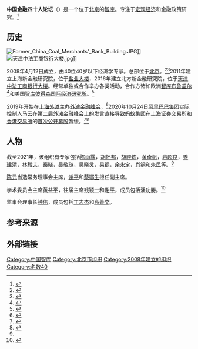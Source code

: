 {{Infobox organization
|name         = 中国金融四十人论坛<br>China Finance 40 Forum
|image        = 
|caption      =  
|abbreviation = CF40
|motto        = 
|formation    = 2008
|type         = 金融经济智库
|headquarters = 
|location     = [[北京|北京]]
|leader_title = 主席
|leader_name  = [[陈元|陈元]]
|leader_title2= 秘书长
|leader_name2 = [[王海明|王海明]]
|budget       = 
| revenue = 
| revenue_year = 
| expenses = 
| expenses_year = 
|website      =  http://new.cf40.org.cn/
}}
'''中国金融四十人论坛'''（{{lang-en|China Finance 40 Forum}}）是一个位于[[北京|北京]]的[[智库|智库]]。专注于[[宏观经济|宏观经济]]和金融政策研究。<ref>{{cite web|url=https://repository.upenn.edu/cgi/viewcontent.cgi?article=1019&context=think_tanks|page=103|title=2020 Global Go To Think Tank Index Report|author=James G. McGann|date={{date|2021/01/28}}|website=University of Pennsylvania|access-date=2021-02-27|archive-date=2021-05-22|archive-url=https://web.archive.org/web/20210522000141/https://repository.upenn.edu/cgi/viewcontent.cgi?article=1019&context=think_tanks}}</ref>

==历史==
[[File:Former_China_Coal_Merchants'_Bank_Building.JPG|thumb]]]]
[[File:天津中法工商银行大楼.jpg|thumb]]]]

2008年4月12日成立，由40位40岁以下经济学专家。总部位于[[北京|北京]]。<ref>{{cite web |title=China's Independent Think Tanks: A Comparative Perspective |date={{date|2013/02/04}} |url=https://www8.gsb.columbia.edu/apec/archive/2013 |website=Columbia Business School APEC Study Center |access-date=2021-02-27 |archive-date=2021-02-14 |archive-url=https://web.archive.org/web/20210214115150/https://www8.gsb.columbia.edu/apec/archive/2013 }}</ref><ref>{{cite web |website=Peking University |url=https://en.idf.pku.edu.cn/aboutus/council1/272535.htm |title=Haiming Wang |access-date=2021-02-27 |archive-date=2021-02-14 |archive-url=https://web.archive.org/web/20210214054551/https://en.idf.pku.edu.cn/aboutus/council1/272535.htm }}</ref>2011年建立上海新金融研究院，位于[[盐业大楼|盐业大楼]]，2016年建立北方新金融研究院，位于[[天津中法工商银行大楼|天津中法工商银行大楼]]。经常单独或合作举办各类活动，合作方诸如欧洲[[智库|智库]][[布鲁盖尔|布鲁盖尔]]<ref>{{cite web|title=China-Europe-US Economists Symposium: Reform—Challenges & Opportunities|website=Bruegel|url=https://www.bruegel.org/events/china-europe-us-economists-symposium-reform-challenges-opportunities/|date={{date|2014/05/17}}}}</ref>和美国[[智库|智库]][[彼得森国际经济研究所|彼得森国际经济研究所]]。<ref>{{cite web|url=https://www.piie.com/events/us-china-economic-relations-conflict-solutions|title=US-China Economic Relations: From Conflict to Solutions|date={{date|2018/06/11}}|website=PIIE Peterson Institute for International Economics|access-date=2021-02-27|archive-date=2020-12-04|archive-url=https://web.archive.org/web/20201204002646/https://www.piie.com/events/us-china-economic-relations-conflict-solutions}}</ref>

2019年开始在[[上海|上海]][[外滩|外滩]]主办[[外滩金融峰会|外滩金融峰会]]，<ref>{{cite web|url=http://www.cf40.com/en/news_detail/11405.html|title=The 2nd Bund Summit - Crisis and Opportunities: New Finance and New Economy in a New Situation|website=CF40|date={{date|2020/10/23}}}}</ref>2020年10月24日[[阿里巴巴集团|阿里巴巴集团]]实际控制人[[马云|马云]]在第二届[[外滩金融峰会|外滩金融峰会]]上的发言直接导致[[蚂蚁集团|蚂蚁集团]]在[[上海证券交易所|上海证券交易所]]和[[香港交易所|香港交易所]]的[[首次公开募股|首次公开募股]]暂缓。<ref>{{citation|website=New York Times|title=In Halting Ant's I.P.O., China Sends a Warning to Business|url=https://www.nytimes.com/2020/11/06/technology/china-ant-group-ipo.html|author=Raymond Zhong|date={{date|2020/11/06}}|accessdate=2021-02-27|archive-date=2021-06-04|archive-url=https://web.archive.org/web/20210604163830/https://www.nytimes.com/2020/11/06/technology/china-ant-group-ipo.html}}</ref><ref>{{cite web |website=China Daily |url=https://global.chinadaily.com.cn/a/202008/31/WS5f4c41eca310675eafc56610.html |title=Financial opening-up suggested as driver of new five-year-plan |author=Chen Jia |date={{date|2020/08/31}} |access-date=2021-02-27 |archive-date=2021-02-14 |archive-url=https://web.archive.org/web/20210214115151/https://global.chinadaily.com.cn/a/202008/31/WS5f4c41eca310675eafc56610.html }}</ref>

==人物==
截至2021年，该组织有专家包括[[陈雨露|陈雨露]]，[[胡怀邦|胡怀邦]]，[[胡晓炼|胡晓炼]]，[[黄奇帆|黄奇帆]]，[[蒋超良|蒋超良]]，[[姜建清|姜建清]]，[[林毅夫|林毅夫]]，[[秦晓|秦晓]]，[[吴敬琏|吴敬琏]]，[[吴晓灵|吴晓灵]]，[[易纲|易纲]]，[[余永定|余永定]]，[[肖钢|肖钢]]和[[朱民|朱民]]等。<ref name=CF40/>

[[陈元|陈元]]当选常务理事会主席，[[谢平|谢平]]和[[蔡鄂生|蔡鄂生]]担任副主席。

学术委员会主席[[黄益平|黄益平]]，往届主席[[钱颖一|钱颖一]]和[[谢平|谢平]]，成员包括[[潘功勝|潘功勝]]。<ref name=CF40>{{cite web|website=CF40|url=http://new.cf40.org.cn/plus/view.php?aid=3042|title=Organizational Structure|access-date=2021-02-27|archive-date=2021-11-25|archive-url=https://web.archive.org/web/20211125162047/http://new.cf40.org.cn/plus/view.php?aid=3042}}</ref>

监事会理事长[[钟伟|钟伟]]，成员包括[[丁志杰|丁志杰]]和[[高善文|高善文]]。

==参考来源==
{{RefList}}

==外部链接==
{{Weibo|中国金融四十人论坛}}

[[Category:中国智库|Category:中国智库]]
[[Category:北京市组织|Category:北京市组织]]
[[Category:2008年建立的组织|Category:2008年建立的组织]]
[[Category:名数40|Category:名数40]]